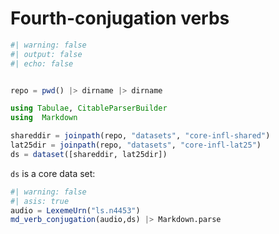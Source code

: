 # Fourth-conjugation verbs

```julia
#| warning: false
#| output: false
#| echo: false


repo = pwd() |> dirname |> dirname

using Tabulae, CitableParserBuilder
using  Markdown

shareddir = joinpath(repo, "datasets", "core-infl-shared") 
lat25dir = joinpath(repo, "datasets", "core-infl-lat25") 
ds = dataset([shareddir, lat25dir])
```

`ds` is a core data set:


```julia
#| warning: false
#| asis: true
audio = LexemeUrn("ls.n4453")
md_verb_conjugation(audio,ds) |> Markdown.parse
```